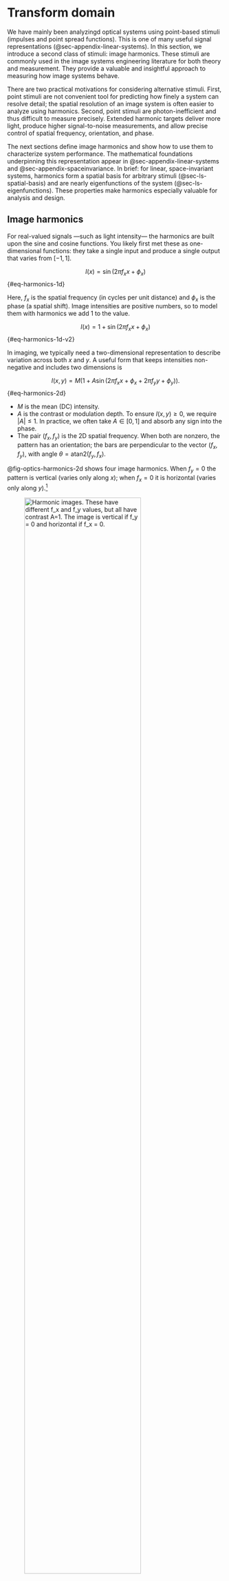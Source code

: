 # Transform domain {#sec-optics-linear-harmonics}
We have mainly been analyzingd optical systems using point-based stimuli (impulses and point spread functions). This is one of many useful signal representations (@sec-appendix-linear-systems). In this section, we introduce a second class of stimuli: image harmonics. These stimuli are commonly used in the image systems engineering literature for both theory and measurement. They provide a valuable and insightful approach to measuring how image systems behave.

There are two practical motivations for considering alternative stimuli. First, point stimuli are not convenient tool for predicting how finely a system can resolve detail; the spatial resolution of an image system is often easier to analyze using harmonics. Second, point stimuli are photon-inefficient and thus difficult to measure precisely. Extended harmonic targets deliver more light, produce higher signal-to-noise measurements, and allow precise control of spatial frequency, orientation, and phase.

The next sections define image harmonics and show how to use them to characterize system performance. The mathematical foundations underpinning this representation appear in @sec-appendix-linear-systems and @sec-appendix-spaceinvariance. In brief: for linear, space-invariant systems, harmonics form a spatial basis for arbitrary stimuli (@sec-ls-spatial-basis) and are nearly eigenfunctions of the system (@sec-ls-eigenfunctions). These properties make harmonics especially valuable for analysis and design.

## Image harmonics {#sec-optics-harmonics}
For real-valued signals —such as light intensity— the harmonics are built upon the sine and cosine functions. You likely first met these as one-dimensional functions: they take a single input and produce a single output that varies from $[-1,1]$.

$$
I(x) = \sin(2\pi f_x x + \phi_x)
$${#eq-harmonics-1d}

Here, $f_x$ is the spatial frequency (in cycles per unit distance) and $\phi_x$ is the phase (a spatial shift).  Image intensities are positive numbers, so to model them with harmonics we add $1$ to the value.

$$
I(x) = 1 + \sin(2\pi f_x x + \phi_x)
$${#eq-harmonics-1d-v2}

In imaging, we typically need a two-dimensional representation to describe variation across both $x$ and $y$. A useful form that keeps intensities non-negative and includes two dimensions is

$$
I(x,y) = M\big(1 + A \sin(2\pi f_x x + \phi_x + 2\pi f_y y + \phi_y)\big).
$${#eq-harmonics-2d}

- $M$ is the mean (DC) intensity.
- $A$ is the contrast or modulation depth. To ensure $I(x,y) \ge 0$, we require $|A| \le 1$. In practice, we often take $A \in [0,1]$ and absorb any sign into the phase.
- The pair $(f_x, f_y)$ is the 2D spatial frequency. When both are nonzero, the pattern has an orientation; the bars are perpendicular to the vector $(f_x, f_y)$, with angle $\theta = \mathrm{atan2}(f_y, f_x)$.

@fig-optics-harmonics-2d shows four image harmonics. When $f_y = 0$ the pattern is vertical (varies only along $x$); when $f_x = 0$ it is horizontal (varies only along $y$).[^spatial-frequency]

[^spatial-frequency]: Different fields use different terminology. Vision scientists often call these spatial frequency gratings. Engineers sometimes approximate sinusoidal patterns with evenly spaced bars or lines. We use the term harmonics.

![Harmonic images. These have different $f_x$ and $f_y$ values, but all have contrast $A=1$. The image is vertical if $f_y = 0$ and horizontal if $f_x = 0$.](images/optics/optics-harmonics.png){#fig-optics-harmonics-2d width="80%"}

For many linear-systems analyses, say when the system is circularly symmetric, it is enough to consider one-dimensional harmonics by fixing $f_y = 0$. The examples in @fig-optics-harmonics-1d vary only along $x$ and illustrate different spatial frequencies $f_x$ and contrasts $A$.

![A set of one-dimensional image harmonics. They vary in $x$ with $f_y = 0$. The contrast $A$ varies from top to bottom $(1, 0.5, 0.1)$. The $x$-range is $(0,1)$, and the spatial frequencies are $f_x = (1, 2, 4, 8)$. [fise_imageHarmonics1d.m](../code/02Optics/fise_imageHarmonics1d.html){target=_blank}](images/optics/optics-harmonics-1d.png){#fig-optics-harmonics-1d width="60%"}

## Harmonics and lines {#eq-optics-harmonics-lines}
To many people it is counterintuitive that a thin line can be constructed by summing harmonics. The line is very compact, but each harmonic extends across the entire image. How can the sum of these harmonics functions result in such a localized image?

@fig-optics-reconstruction shows how the image evolves as we sum increasing numbers of harmonics: Starting with just a few, the result is broad and diffuse, but as more harmonics are added, the image becomes increasingly concentrated. The key is that the positive and negative regions of the higher frequency harmonics cancel each other out everywhere except at the center, where all the cosine terms are positive ($\cos(0)$). With enough harmonics, the sum converges to a single, sharp line.

In this example, we reconstruct a line at the center (column 65) of a 129-column image by setting all harmonic weights to $w_f = 1$. Because the target image is even symmetric, only the cosine terms are needed. The red traces in the figure show the intensity profile: as more harmonics are added, the central peak narrows and side ripples diminish. By the 64th harmonic, the line is well-formed; adding more harmonics briefly reintroduces some ringing, which disappears when the full set is included. This phenomenon is a classic result in linear systems—ask your instructor for more details!

![Summing harmonics to become a line. The panels show the sum of the first 4, 16, 64, 72, and finally all 128 harmonics. To match a single line in the middle (col=65) of this 129 column image, the weights of each harmonic are all $w_f = 1$. Because the image is even symmetric, we need to sum only the $cos()$ terms. The red traces superimposed on the images are the intensity. The central region becomes thinner and the ripples on the side are eliminated by the 64th harmonic.  They return as we keep going to f = 72, but are eliminated again at f=128.  Ask your linear systems instructor about this; s/he will like you for it.](images/optics/optics-reconstruction.png){#fig-optics-reconstruction width="100%"}

::: {.callout-note collapse="false" title="Line reconstruction: the movie"}
This movie illustrates how the sum converges as harmonics are added one by one. Initially, the harmonics are distributed across the image. As more are included, their contributions cancel everywhere except at the central position ($0$), where all are positive ($\cos(0)$). 

Adding harmonics from $f=0$ to $f=64$ produces the line; adding $f=65$ to $f=128$ introduces some ringing, which is eliminated when the sum is complete. This is a special case for even symmetric functions, where only cosines are required.

![Video showing a line reconstructed as we add harmonics (cosines) at different frequencies. I only added the contrast terms, keeping the mean the same. See [fise_harmonicsLine](../code/02Optics/fise_harmonicsLine.html){target=_blank}. ](images/optics/lineReconstruct.mp4){#fig-optics-reconstruction-movie width="40%" fig-align="center"}

:::

## Harmonic characterization {#sec-optics-characterization}
There are many reasons why people would like to describe the quality of an optical system.  Commercial vendors that sell parts may need to specify the quality and the tolerance of the quality measure.  We may want to optimize the properties of a design, using the image quality measure as a metric for the optimization.  We may wish to simulate the system and learn which signals are preserved by the optics and which are lost to image quality.

The point spread function characterizes the system using many values measured from a single stimulus. The harmonic characterization uses only two parameters, but from multiple stimuli (@fig-optics-harmonic-eigen).  For each harmonic frequency, we measure how much its amplitude is scaled, $s(\mathbf{f})$, and how much the image has been shifted $\phi(\mathbf{f})$.

![A shift invariant linear system transforms a one-dimensional image harmonic into a harmonic image of the same frequency. The output differs by a scale factor and a spatial shift (phase).  The mean levels of the input $M_i$ and output $M_o$ differ by a scale factor, as well.](images/optics/harmonics-eigen.png){#fig-optics-harmonic-eigen width=70%}

## Transfer Functions {#sec-optics-transfer-function}
For a linear, space-invariant system, the effect of the optics on any harmonic stimulus is simple: the output is also a harmonic of the same frequency, but its amplitude is scaled and its phase is shifted. There is a small collection of **transfer functions** that serve as useful, compact mathematical descriptions of this scaling and shifting across all spatial frequencies.

### Optical Transfer Function {#sec-OTF}
The **optical transfer function (OTF)** describes the complete effect of a space-invariant optical system on an image. It is a complex-valued function that captures both the amplitude scaling and phase shift for every spatial frequency, $\mathbf{f}$.

$$
\mathrm{OTF}(\mathbf{f}) = s(\mathbf{f}) \cdot e^{-i \phi(\mathbf{f})}
$${#eq-otf-definition}

Here, $s(\mathbf{f})$ is the real-valued amplitude scaling factor, and $\phi(\mathbf{f})$ is the phase shift (in radians).

The OTF provides a powerful way to predict the system's output. Using the convolution theorem (@sec-ls-convolution-theorem), we can calculate the output image, $O(x,y)$, by multiplying the Fourier transform of the input image, $I(x,y)$, with the OTF and then taking the inverse Fourier transform:

$$
O(x,y) = \mathscr{F}^{-1}\big(\mathscr{F}\{I(x,y)\} \cdot \mathrm{OTF}(\mathbf{f})\big)
$${#eq-otf-calculation}

Just like the point spread function, the OTF completely characterizes a linear, space-invariant system. In fact, the OTF is the Fourier transform of the point spread function.

### Modulation Transfer Function {#sec-MTF}
Many times we are primarily interested in how the system affects the contrast (or modulation) of the input harmonics, without regard to the phase shift. This information is captured by the **modulation transfer function (MTF)**. 

$$
\mathrm{MTF}(\mathbf{f}) = s(\mathbf{f})
$${#eq-MTF-defined}

The MTF is a real-valued, non-negative function. For many optical systems, particularly those with symmetric point spread functions, the phase shifts are negligible ($\delta_\mathbf{f} \approx 0$). In these common cases, the OTF is approximately equal to the MTF.

@fig-optics-harmonics-mtf illustrates the effect of the MTF. An input image with a sweep of spatial frequencies (top) is passed through an optical system. The output image (bottom) shows that the contrast of the high-frequency patterns is significantly reduced, a direct visualization of the MTF's attenuation of higher frequencies.

![A sweep frequency pattern demonstrates the MTF. The input (top) has uniform contrast across all frequencies. The output (bottom) shows reduced contrast at higher frequencies, as described by the system's MTF. This simulation is for a diffraction-limited lens with an f-number of 4 at a wavelength of 550 nm. [See fise_opticsMTF.m](../code/02Optics/fise_opticsMTF.html){target=_blank}](images/optics/harmonics-mtf.png){#fig-optics-harmonics-mtf width=90%}

### Phase Transformation Function {#sec-PTF}
It is always good to check the phase term, as well.  The phase shift (in radians) as a function of frequency is called the **phase transfer function (PTF)** and it is simply

$$
\mathrm{PTF}(\mathbf{f}) = \phi(\mathbf{f})
$$ {#eq-phasetransform-definition}

Putting these terms together, we have simply

$$
\mathrm{OTF}(\mathbf{f}) 
= \mathrm{MTF}(\mathbf{f}) \, e^{\,i \, \mathrm{PTF}(\mathbf{f})} .
$$ {#eq-otf-ptf-mtf}

## The OTF and the PSF {#sec-otf-psf}
The point spread function (PSF) and the optical transfer function (OTF) are two fundamental ways to describe a linear, space-invariant system. The PSF describes the system's response to a point input, while the OTF describes its response to harmonic inputs. There is a direct mathematical relationship between them: the OTF is the Fourier transform of the PSF.

Let $h$ represent the PSF and $\mathcal{O}$ represent the OTF. Their relationship is given by:

$$
\mathcal{O}(\mathbf{f}) = \mathcal{F}\{h(\mathbf{x})\}
$${#eq-otf-psf}

where $\mathcal{F}$ denotes the Fourier transform, $\mathbf{x}$ represents spatial position, and $\mathbf{f}$ represents spatial frequency. This simple and powerful relationship means that if you know one, you can calculate the other.

::: {.callout-note collapse=false title="Derivation: From PSF to OTF"}
We can show this relationship by considering a specific input: an impulse.

1.  **Define the Input**: Let the input image, $i(\mathbf{x})$, be a perfect impulse (a Dirac delta function, $\delta(\mathbf{x})$). An impulse is a single, infinitely bright point at the origin.

2.  **Find the Output**: By definition, the output of a linear, space-invariant system to an impulse input is its point spread function (PSF). So, for our impulse input, the output image is $o(\mathbf{x}) = h(\mathbf{x})$.

3.  **Transform to the Frequency Domain**: The Optical Transfer Function (OTF) is defined as the ratio of the Fourier transform ($\mathcal{F}$) of the output to the Fourier transform of the input.
    $$
    \mathcal{O}(\mathbf{f}) = \frac{\mathcal{F}\{o(\mathbf{x})\}}{\mathcal{F}\{i(\mathbf{x})\}}
    $$

4.  **Substitute and Simplify**: Now we substitute our specific input and output into this definition.
    - The Fourier transform of the input impulse is $\mathcal{F}\{\delta(\mathbf{x})\} = 1$.
    - The Fourier transform of the output is $\mathcal{F}\{h(\mathbf{x})\}$.

    Plugging these into the equation gives:
    $$
    \mathcal{O}(\mathbf{f}) = \frac{\mathcal{F}\{h(\mathbf{x})\}}{1} = \mathcal{F}\{h(\mathbf{x})\}
    $$
    This confirms that the OTF is the Fourier transform of the PSF, as stated in @eq-otf-psf.

:::



### Contrast Sensitivity Function {#sec-CSF}
For some systems, we cannot directly measure the output signal. The human visual system is a prime example: we can ask a person what they see, but we cannot easily measure the neural response at the retina or in the cortex. This "black box" problem is common in many fields.

A clever way to characterize such systems is to measure the input required to produce a constant, predefined output. This general approach is known by various names: "input-referred measurement" in engineering, "action spectrum" in photobiology, and "Type A" experiments in physiology (@brindley1970-book).

In vision science, this method is used to define the **contrast sensitivity function (CSF)**. To measure the CSF, an observer is shown a harmonic pattern of a specific frequency, and the contrast is adjusted until the pattern is just barely visible (at the detection threshold). This process is repeated for many different spatial frequencies.

The contrast sensitivity for a given frequency, $\mathbf{f}$, is defined as the reciprocal of the threshold contrast, $A_\mathbf{f}$:

$$
\mathrm{CSF}(\mathbf{f}) = \frac{1}{A_\mathbf{f}}
$$

For example, if a low-frequency pattern is detectable at 1% contrast ($A=0.01$), the contrast sensitivity is $1/0.01 = 100$. If a high-frequency pattern requires 10% contrast ($A=0.10$) to be seen, its sensitivity is $1/0.10 = 10$. The CSF curve plots this sensitivity across all spatial frequencies, providing a comprehensive characterization of the visual system's ability to perceive spatial detail. This same principle can be applied to characterize the end-to-end performance of a complete camera system, from optics to final processed image.

## Two-dimensional Fourier Transforms representation
There are times when we would like to visualize the amplitude of the image harmonics as a function of spatial frequency. The image in @fig-optics-otf2d is a common approach.  The spatial domain images are on the left - two different harmonics. The amplitude of the Fourier coefficients are shown on the right. The center of the image represents the mean value.  The two points, symmetric about the center, represent the amplitude of the Fourier representation.

![Pictures of 2d FFT Amplitude spectrum. [See fise_otf2d](../code/02Optics/fise_otf2d.html){target=_blank}](images/optics/otf2d.png){#fig-optics-otf2d width=70%}

The axes represent the spatial frequency range.  It is common to render the spatial frequency map with the mean ($M$) value in the middle of the image at $(0,0)$. The spatial frequencies range from $[-f_N,f_N]$, where $N$ is the number of samples. The frequency is with respect to the image size.  If the image size is $1$ degree, then $f_1$ is $1$ cycle per degree; if the image is $10$ deg, then $f_1$ is $1/10$ cycle per degree.  Because the original image is real-valued, the complex coefficients must satisfy the regularity that $F(f_x,f_y) = F^* (-f_x,-f_y)$, where $*$ is the complex conjugate.

Slow variations across the image are represented in the center of the plot.  If reduce their amplitude and compute the image, as in the middle column, the image reflects mainly the parts that are rapidly changing.  Conversely, if we retain the center part and scale away the higher frequencies, as in the rightmost column, the image is a blurry version of the original.

![The log10 amplitudes of the two-dimensional Fourier Transform coefficients are shown in the bottom row; the corresponding images are shown in the top row.[fise_otf2dFace](../code/02Optics/fise_otf2dFace.html){target=_blank}](images/optics/otf2dParts.png){#fig-optics-otf2dparts width=70%}

### High frequency fall off.


### Develop the ISO 12233 standard, relating edges and MTF50

Not sure we introduce it here or in sensors.

Maybe we illustrate it here in the abstract and then again when we get to the sensors, later.

### Spatial aliasing

Not sure we introduce it here or in sensors.

Maybe we illustrate it here in the abstract and then again when we get to the sensors, later.

### Separability 
One of the more interesting features of mathematical reasoning is the fact that there are properties present in higher dimensional analyses that have no counterpart in lower dimensions. A very simple, but important, example is the property of **separability**.  

$$
F(x,y) = f(x) g(y)
$$ {#eq-separability-definition}

:::{.callout-note title='2D Fourier Transforms' collapse='false'}
Bracewell and Goodman for introducing the 2D Fourier transform for image applications.

[Link to Google resource.](resources/history-2D-fourier-transform.html){target=_blank}

:::
